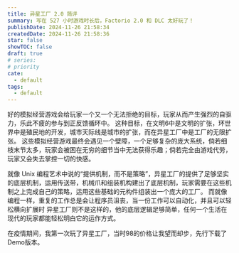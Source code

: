 ```yaml
---
title: 异星工厂 2.0 简评
summary: 写在 527 小时游戏时长后，Factorio 2.0 和 DLC 太好玩了！
publishDate: 2024-11-26 21:58:34
createdDate: 2024-11-26 21:58:36
star: false
showTOC: false
draft: true
# series:
# priority
cate:
  - default
tags:
  - default
---
```


好的模拟经营游戏会给玩家一个又一个无法拒绝的目标，玩家从而产生强烈的自驱力，乐此不疲的参与到正反馈循环中。
这种目标，在文明6中是文明的扩张，环世界中是殖民地的开发，城市天际线是城市的扩张，而在异星工厂中是工厂的无限扩张。
这些模拟经营游戏最终会遇见一个壁障，一个足够复杂的庞大系统，倘若细枝末节太多，玩家会被困在无穷的细节当中无法获得乐趣；倘若完全由游戏代劳，玩家又会失去掌控一切的快感。

就像 Unix 编程艺术中说的“提供机制，而不是策略”，异星工厂的提供了足够坚实的底层机制，运用传送带，机械爪和组装机构建出了底层机制，玩家需要在这些机制之上完成自己的策略，运用这些基础的元构件组装出一个庞大的工厂。
而就像编程一样，重复的工作总是会让程序员沮丧，当一份工作可以自动化，并且可以轻松横向扩展时
异星工厂则不是这样的，他的底层逻辑足够简单，任何一个生活在现代的玩家都能轻松明白它的运作方式。

在疫情期间，我第一次玩了异星工厂，当时98的价格让我望而却步，先行下载了Demo版本。
